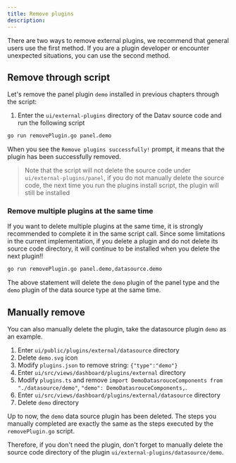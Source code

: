 ```yaml
---
title: Remove plugins
description: 
---
```




There are two ways to remove external plugins, we recommend that general users use the first method.
If you are a plugin developer or encounter unexpected situations, you can use the second method.

## Remove through script

Let's remove the panel plugin `demo` installed in previous chapters through the script:

1. Enter the `ui/external-plugins` directory of the Datav source code and run the following script

```bash 
go run removePlugin.go panel.demo
```

When you see the `Remove plugins successfully!` prompt, it means that the plugin has been successfully removed.

> Note that the script will not delete the source code under `ui/external-plugins/panel`, if you do not manually delete the source code, the next time you run the plugins install script, the plugin will still be installed


### Remove multiple plugins at the same time

If you want to delete multiple plugins at the same time, it is strongly recommended to complete it in the same script call.
Since some limitations in the current implementation, if you delete a plugin and do not delete its source code directory, it will continue to be installed when you delete the next plugin!!

```bash 
go run removePlugin.go panel.demo,datasource.demo
```

The above statement will delete the `demo` plugin of the panel type and the `demo` plugin of the data source type at the same time.

## Manually remove

You can also manually delete the plugin, take the datasource plugin `demo` as an example.

1. Enter `ui/public/plugins/external/datasource` directory
2. Delete `demo.svg` icon
3. Modify `plugins.json` to remove string: `{"type":"demo"}`
4. Enter `ui/src/views/dashboard/plugins/external` directory
5. Modify `plugins.ts` and remove `import DemoDatasrouceComponents from "./datasource/demo"`, `"demo": DemoDatasrouceComponents,`.
6. Enter `ui/src/views/dashboard/plugins/external/datasource` directory
7. Delete `demo` directory

Up to now, the `demo` data source plugin has been deleted. The steps you manually completed are exactly the same as the steps executed by the `removePlugin.go` script. 

Therefore, if you don't need the plugin, don't forget to manually delete the source code directory of the plugin `ui/external-plugins/datasource/demo`.


